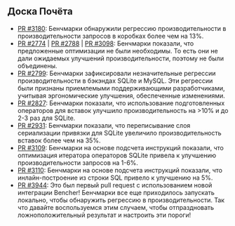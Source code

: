 ## Доска Почёта

- [PR #3180][pr 3180]: Бенчмарки обнаружили регрессию производительности в производительности запросов в коробках более чем на 13%.
- [PR #2774][pr 2774] | [PR #2788][pr 2788] | [PR #3098][pr 3098]: Бенчмарки показали, что предложенные оптимизации не были необходимы. То есть они не дали ожидаемых улучшений производительности, поэтому не были объединены.
- [PR #2799][pr 2799]: Бенчмарки зафиксировали незначительные регрессии производительности в бэкэндах SQLite и MySQL. Эти регрессии были признаны приемлемыми поддерживающими разработчиками, учитывая эргономические улучшения, обеспеченные изменениями.
- [PR #2827][pr 2827]: Бенчмарки показали, что использование подготовленных операторов для вставок улучшило производительность на >10% и до 2-3 раз для SQLite.
- [PR #2931][pr 2931]: Бенчмарки показали, что переписывание слоя сериализации привязки для SQLite увеличило производительность вставок более чем на 35%.
- [PR #3109][pr 3109]: Бенчмарки на основе подсчета инструкций показали, что оптимизация итератора операторов SQLite привела к улучшению производительности запросов на 1-6%.
- [PR #3110][pr 3110]: Бенчмарки на основе подсчета инструкций показали, что инлайн-построение из строки SQL привело к улучшению на 5%.
- [PR #3944][pr 3944]: Это был первый pull request с использованием новой интеграции Bencher! Бенчмарки все еще приходилось запускать локально, чтобы обнаружить регрессию в производительности. Так что давайте воспользуемся этим случаем, чтобы отпраздновать ложноположительный результат и настроить эти пороги!

[pr 3180]: https://github.com/diesel-rs/diesel/pull/3180
[pr 2774]: https://github.com/diesel-rs/diesel/pull/2774
[pr 2788]: https://github.com/diesel-rs/diesel/pull/2788
[pr 3098]: https://github.com/diesel-rs/diesel/pull/3098
[pr 2799]: https://github.com/diesel-rs/diesel/pull/2799
[pr 2827]: https://github.com/diesel-rs/diesel/pull/2827
[pr 2931]: https://github.com/diesel-rs/diesel/pull/2931
[pr 3109]: https://github.com/diesel-rs/diesel/pull/3109
[pr 3110]: https://github.com/diesel-rs/diesel/pull/3110
[pr 3944]: https://github.com/diesel-rs/diesel/pull/3944